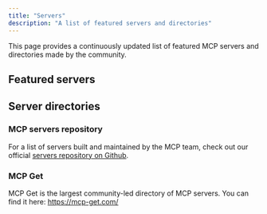 ```yaml
---
title: "Servers"
description: "A list of featured servers and directories"
---
```


This page provides a continuously updated list of featured MCP servers and directories made by the community.

## Featured servers

[Cloudflare]: https://github.com/cloudflare/mcp-server-cloudflare
[Firebase Genkit]: https://github.com/firebase/genkit/tree/main/js/plugins/mcp
[Neon Database]: https://github.com/neondatabase/mcp-server-neon

## Server directories

### MCP servers repository

For a list of servers built and maintained by the MCP team, check out our official [servers repository on Github](https://github.com/modelcontextprotocol/servers).

### MCP Get

MCP Get is the largest community-led directory of MCP servers. You can find it here: https://mcp-get.com/